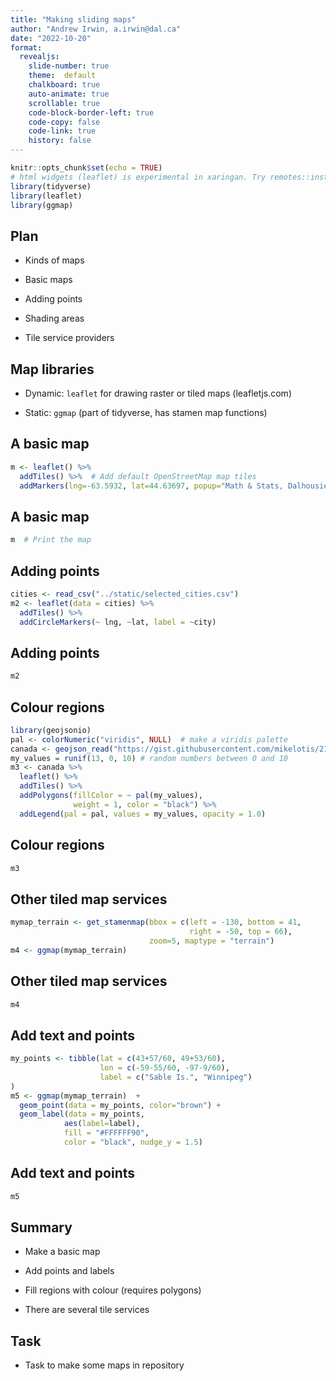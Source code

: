 ```yaml
---
title: "Making sliding maps"
author: "Andrew Irwin, a.irwin@dal.ca"
date: "2022-10-20"
format:
  revealjs:
    slide-number: true
    theme:  default
    chalkboard: true
    auto-animate: true
    scrollable: true
    code-block-border-left: true
    code-copy: false
    code-link: true
    history: false
---
```


```r
knitr::opts_chunk$set(echo = TRUE)
# html widgets (leaflet) is experimental in xaringan. Try remotes::install_github('yihui/xaringan')
library(tidyverse)
library(leaflet)
library(ggmap)
```

## Plan

* Kinds of maps

* Basic maps

* Adding points

* Shading areas

* Tile service providers

## Map libraries

* Dynamic: `leaflet` for drawing raster or tiled maps (leafletjs.com)

* Static: `ggmap` (part of tidyverse, has stamen map functions)

## A basic map

```r
m <- leaflet() %>%
  addTiles() %>%  # Add default OpenStreetMap map tiles
  addMarkers(lng=-63.5932, lat=44.63697, popup="Math & Stats, Dalhousie U")
```

## A basic map

```r
m  # Print the map
```


## Adding points

```r
cities <- read_csv("../static/selected_cities.csv")
m2 <- leaflet(data = cities) %>%
  addTiles() %>%
  addCircleMarkers(~ lng, ~lat, label = ~city)
```

## Adding points

```r
m2
```

## Colour regions

```r
library(geojsonio)
pal <- colorNumeric("viridis", NULL)  # make a viridis palette
canada <- geojson_read("https://gist.githubusercontent.com/mikelotis/2156d7c170d10d2c77cb79424fe2137d/raw/7a13748ed7ea5ba64876c77c53b6cb64dd5c3ab0/canada-province.geojson", what="sp")
my_values = runif(13, 0, 10) # random numbers between 0 and 10
m3 <- canada %>% 
  leaflet() %>%
  addTiles() %>%
  addPolygons(fillColor = ~ pal(my_values),
              weight = 1, color = "black") %>%
  addLegend(pal = pal, values = my_values, opacity = 1.0)
```


## Colour regions

```r
m3
```

## Other tiled map services

```r
mymap_terrain <- get_stamenmap(bbox = c(left = -130, bottom = 41, 
                                        right = -50, top = 66), 
                               zoom=5, maptype = "terrain")
m4 <- ggmap(mymap_terrain)  
```

## Other tiled map services

```r
m4
```


## Add text and points

```r
my_points <- tibble(lat = c(43+57/60, 49+53/60),
                    lon = c(-59-55/60, -97-9/60),
                    label = c("Sable Is.", "Winnipeg")
)
m5 <- ggmap(mymap_terrain)  +
  geom_point(data = my_points, color="brown") + 
  geom_label(data = my_points, 
            aes(label=label), 
            fill = "#FFFFFF90",
            color = "black", nudge_y = 1.5)
```


## Add text and points

```r
m5
```

## Summary

* Make a basic map

* Add points and labels

* Fill regions with colour (requires polygons)

* There are several tile services


## Task

* Task to make some maps in repository



